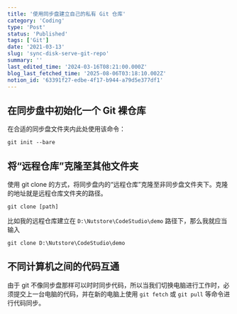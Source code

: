 ```yaml
---
title: '使用同步盘建立自己的私有 Git 仓库'
category: 'Coding'
type: 'Post'
status: 'Published'
tags: ['Git']
date: '2021-03-13'
slug: 'sync-disk-serve-git-repo'
summary: ''
last_edited_time: '2024-03-16T08:21:00.000Z'
blog_last_fetched_time: '2025-08-06T03:18:10.002Z'
notion_id: '63391f27-edbe-4f17-b944-a79d5e377df1'
---
```


## **在同步盘中初始化一个 Git 裸仓库**

在合适的同步盘文件夹内此处使用该命令：

```text
git init --bare
```

## **将“远程仓库”克隆至其他文件夹**

使用 git clone 的方式，将同步盘内的“远程仓库”克隆至非同步盘文件夹下。克隆的地址就是远程仓库文件夹的路径。

```text
git clone [path]
```

比如我的远程仓库建立在 `D:\Nutstore\CodeStudio\demo` 路径下，那么我就应当输入

```text
git clone D:\Nutstore\CodeStudio\demo
```

## **不同计算机之间的代码互通**

由于 git 不像同步盘那样可以时时同步代码，所以当我们切换电脑进行工作时，必须提交上一台电脑的代码，并在新的电脑上使用 `git fetch` 或 `git pull` 等命令进行代码同步。
